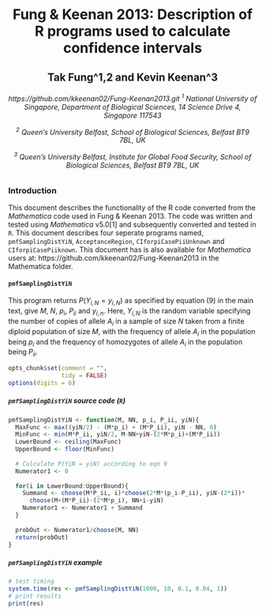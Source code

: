 <center>
Fung & Keenan 2013: Description of R programs used to calculate  confidence intervals
========================================================

Tak Fung^1,2 and Kevin Keenan^3
----------------------------------------------------

<h6>
https://github.com/kkeenan02/Fung-Keenan2013.git
<sup>1</sup> National University of Singapore, Department of Biological Sciences, 14 Science Drive 4, Singapore 117543

<sup>2</sup> Queen’s University Belfast, School of Biological Sciences, Belfast BT9 7BL, UK

<sup>3</sup> Queen’s University Belfast, Institute for Global Food Security, School of Biological Sciences, Belfast BT9 7BL, UK

</center>
</h6>

### Introduction
This document describes the functionality of the R code converted from the _Mathematica_ code used in Fung & Keenan 2013. The code was written and tested using _Mathematica_ v5.0[1] and subsequently converted and tested in `R`. This document describes four seperate programs named, `pmfSamplingDistYiN`, `AcceptanceRegion`, `CIforpiCasePiiUnknown` and `CIforpiCasePiiknown`. This document has is also available for _Mathematica_ users at: https://github.com/kkeenan02/Fung-Keenan2013 in the Mathematica folder.

#### `pmfSamplingDistYiN`
This program returns $P(Y_{i,N} = y_{i,N})$ as specified by equation (9) in the main text, give $M$, $N$, $p_{i}$, $P_{ii}$ and $y_{i,n}$. Here, $Y_{i,N}$ is the random variable specifying the number of copies of allele $A_{i}$ in a sample of size $N$ taken from a finite diploid population of size $M$, with the frequency of allele $A_{i}$ in the population being $p_{i}$ and the frequency of homozygotes of allele $A_{i}$ in the population being $P_{ii}$.

```r
opts_chunk$set(comment = "",
               tidy = FALSE)
options(digits = 6)
```

##### `pmfSamplingDistYiN` source code (`R`)
```r
pmfSamplingDistYiN <- function(M, NN, p_i, P_ii, yiN){
  MaxFunc <- max((yiN/2) - (M*p_i) + (M*P_ii), yiN - NN, 0)
  MinFunc <- min(M*P_ii, yiN/2, M-NN+yiN-(2*M*p_i)+(M*P_ii))
  LowerBound <- ceiling(MaxFunc)
  UpperBound <- floor(MinFunc)
  
  # Calculate P(YiN = yiN) according to eqn 9
  Numerator1 <- 0
  
  for(i in LowerBound:UpperBound){
    Summand <- choose(M*P_ii, i)*choose(2*M*(p_i-P_ii), yiN-(2*i))*
      choose(M+(M*P_ii)-(2*M*p_i), NN+i-yiN)
    Numerator1 <- Numerator1 + Summand
  }
  
  probOut <- Numerator1/choose(M, NN)
  return(probOut)
}
```

##### `pmfSamplingDistYiN` example
```r
# test timing
system.time(res <- pmfSamplingDistYiN(1000, 10, 0.1, 0.04, 1))
# print results
print(res)
```
